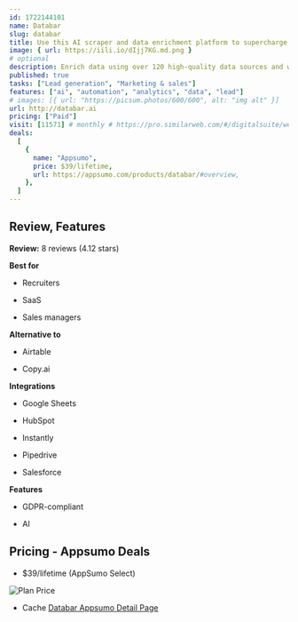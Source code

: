 ```yaml
---
id: 1722144101
name: Databar
slug: databar
title: Use this AI scraper and data enrichment platform to supercharge your CRM and automate prospecting
image: { url: https://iili.io/dIjj7KG.md.png }
# optional
description: Enrich data using over 120 high-quality data sources and web scrapers to build targeted lead lists. Analyze, visualize, and send your data anywhere while using AI to qualify leads
published: true
tasks: ["Lead generation", "Marketing & sales"]
features: ["ai", "automation", "analytics", "data", "lead"]
# images: [{ url: "https://picsum.photos/600/600", alt: "img alt" }]
url: http://databar.ai
pricing: ["Paid"]
visit: [11571] # monthly # https://pro.similarweb.com/#/digitalsuite/websiteanalysis/home
deals:
  [
    {
      name: "Appsumo",
      price: $39/lifetime,
      url: https://appsumo.com/products/databar/#overview,
    },
  ]
---
```


## Review, Features

**Review:** 8 reviews (4.12 stars)

**Best for**

- Recruiters

- SaaS

- Sales managers

**Alternative to**

- Airtable

- Copy.ai

**Integrations**

- Google Sheets

- HubSpot

- Instantly

- Pipedrive

- Salesforce

**Features**

- GDPR-compliant

- AI

## Pricing - Appsumo Deals

- $39/lifetime (AppSumo Select)

<Img src="https://iili.io/dIwaAqN.png" alt="Plan Price" />

- Cache [Databar Appsumo Detail Page](https://iili.io/dIwaVB2.png)
